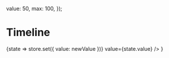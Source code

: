 

  value: 50,
  max: 100,
});

<Meta title="Components" />

# Timeline

<Preview>
  <Story name="Timeline">
    <State store={store}>
      {state =>
        <Timeline
          max={state.max}
          onChange={newValue => store.set({ value: newValue })}
          value={state.value}
        />
      }
     </State>
  </Story>
</Preview>

<Props of={Timeline} />

